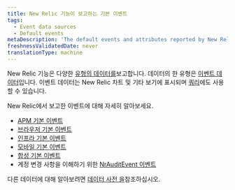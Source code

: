 ```yaml
---
title: New Relic 기능이 보고하는 기본 이벤트
tags:
  - Event data sources
  - Default events
metaDescription: 'The default events and attributes reported by New Relic capabilities (APM, browser, mobile, and more).'
freshnessValidatedDate: never
translationType: machine
---
```


New Relic 기능은 다양한 [유형의 데이터를](/docs/using-new-relic/data/understand-data/new-relic-data-types)보고합니다. 데이터의 한 유형은 [이벤트 데이터](/docs/using-new-relic/data/understand-data/new-relic-data-types#event-data)입니다. 이벤트 데이터는 New Relic 차트 및 기타 보기에 표시되며 [쿼리](/docs/using-new-relic/data/understand-data/query-new-relic-data)에도 사용할 수 있습니다.

New Relic에서 보고한 이벤트에 대해 자세히 알아보세요.

* [APM 기본 이벤트](/docs/insights/insights-data-sources/default-data/apm-default-events-insights)
* [브라우저 기본 이벤트](/docs/insights/insights-data-sources/default-data/browser-default-events-insights)
* [인프라 기본 이벤트](/docs/infrastructure/manage-your-data/data-instrumentation/default-infrastructure-events)
* [모바일 기본 이벤트](/docs/insights/insights-data-sources/default-data/mobile-default-events-insights)
* [합성 기본 이벤트](/docs/insights/insights-data-sources/default-data/synthetics-default-events-insights)
* 계정 변경 사항을 이해하기 위한 [NrAuditEvent 이벤트](/docs/insights/event-data-sources/default-events/query-account-audit-logs-nrauditevent/)

다른 데이터에 대해 알아보려면 [데이터 사전 을](/attribute-dictionary)참조하십시오.